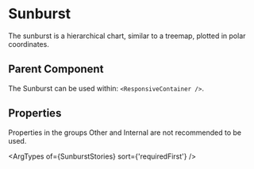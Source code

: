 
# Sunburst

The sunburst is a hierarchical chart, similar to a treemap, plotted in polar coordinates.

## Parent Component

The Sunburst can be used within: `<ResponsiveContainer />`.

## Properties

Properties in the groups Other and Internal are not recommended to be used.

<ArgTypes of={SunburstStories} sort={'requiredFirst'} />
